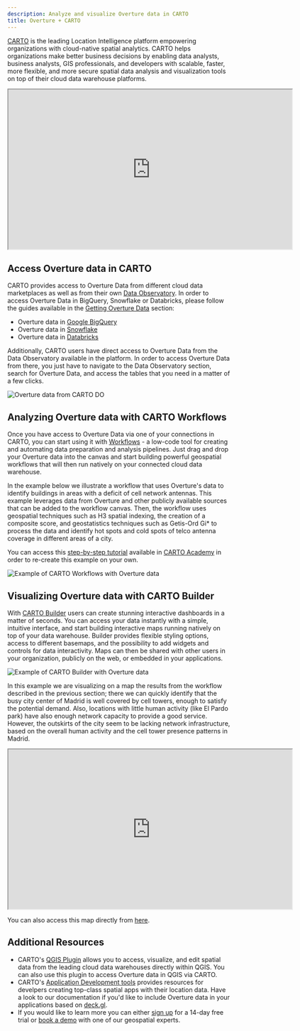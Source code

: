 ```yaml
---
description: Analyze and visualize Overture data in CARTO
title: Overture + CARTO
---
```


[CARTO](https://carto.com/) is the leading Location Intelligence platform empowering organizations with cloud-native spatial analytics. CARTO helps organizations make better business decisions by enabling data analysts, business analysts, GIS professionals, and developers with scalable, faster, more flexible, and more secure spatial data analysis and visualization tools on top of their cloud data warehouse platforms.

<iframe width="640px" height="360px" src="https://clausa.app.carto.com/map/8b7754af-4810-471b-836c-d1b99742021c"></iframe>

## Access Overture data in CARTO

CARTO provides access to Overture Data from different cloud data marketplaces as well as from their own [Data Observatory](https://carto.com/spatial-data-catalog/browser). In order to access Overture Data in BigQuery, Snowflake or Databricks, please follow the guides available in the [Getting Overture Data](https://docs.overturemaps.org/getting-data/#13/47.6/-122.33/0/45) section:

- Overture data in [Google BigQuery](/getting-data/data-mirrors/bigquery/)
- Overture data in [Snowflake](/getting-data/data-mirrors/snowflake/)
- Overture data in [Databricks](/getting-data/data-mirrors/databricks/)

Additionally, CARTO users have direct access to Overture Data from the Data Observatory available in the platform. In order to access Overture Data from there, you just have to navigate to the Data Observatory section, search for Overture Data, and access the tables that you need in a matter of a few clicks.

![Overture data from CARTO DO](/img/examples/CARTO_DO.gif)

## Analyzing Overture data with CARTO Workflows

Once you have access to Overture Data via one of your connections in CARTO, you can start using it with [Workflows](https://carto.com/workflows) - a low-code tool for creating and automating data preparation and analysis pipelines. Just drag and drop your Overture data into the canvas and start building powerful geospatial workflows that will then run natively on your connected cloud data warehouse.

In the example below we illustrate a workflow that uses Overture's data to identify buildings in areas with a deficit of cell network antennas. This example leverages data from Overture and other publicly available sources that can be added to the workflow canvas. Then, the workflow uses geospatial techniques such as H3 spatial indexing, the creation of a composite score, and geostatistics techniques such as Getis-Ord Gi* to process the data and identify hot spots and cold spots of telco antenna coverage in different areas of a city.

You can access this [step-by-step tutorial](https://academy.carto.com/creating-workflows/step-by-step-tutorials/identify-buildings-in-areas-with-a-deficit-of-cell-network-antennas) available in [CARTO Academy](https://academy.carto.com/) in order to re-create this example on your own.

![Example of CARTO Workflows with Overture data](/img/examples/CARTO_Workflows.gif)

## Visualizing Overture data with CARTO Builder

With [CARTO Builder](https://carto.com/builder) users can create stunning interactive dashboards in a matter of seconds. You can access your data instantly with a simple, intuitive interface, and start building interactive maps running natively on top of your data warehouse. Builder provides flexible styling options, access to different basemaps, and the possibility to add widgets and controls for data interactivity. Maps can then be shared with other users in your organization, publicly on the web, or embedded in your applications.

![Example of CARTO Builder with Overture data](/img/examples/CARTO_Builder.gif)

In this example we are visualizing on a map the results from the workflow described in the previous section; there we can quickly identify that the busy city center of Madrid is well covered by cell towers, enough to satisfy the potential demand. Also, locations with little human activity (like El Pardo park) have also enough network capacity to provide a good service. However, the outskirts of the city seem to be lacking network infrastructure, based on the overall human activity and the cell tower presence patterns in Madrid.

<iframe width="640px" height="360px" src="https://clausa.app.carto.com/map/8b7754af-4810-471b-836c-d1b99742021c"></iframe>

You can also access this map directly from [here](https://clausa.app.carto.com/map/8b7754af-4810-471b-836c-d1b99742021c).

## Additional Resources

- CARTO's [QGIS Plugin](https://docs.carto.com/data-and-analysis/carto-qgis-plugin) allows you to access, visualize, and edit spatial data from the leading cloud data warehouses directly within QGIS. You can also use this plugin to access Overture data in QGIS via CARTO.
- CARTO's [Application Development tools](https://docs.carto.com/carto-for-developers/overview) provides resources for develpers creating top-class spatial apps with their location data. Have a look to our documentation if you'd like to include Overture data in your applications based on [deck.gl](https://deck.gl/).
- If you would like to learn more you can either [sign up](https://www.carto.com/signup) for a 14-day free trial or [book a demo](https://carto.com/request-live-demo) with one of our geospatial experts.
